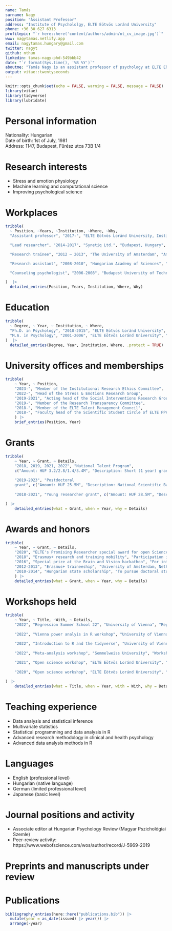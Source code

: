 ```yaml
---
name: Tamás
surname: Nagy
position: "Assistant Professor"
address: "Institute of Psychololgy, ELTE Eötvös Loránd University"
phone: +36 30 627 6313
profilepic: "`r here::here('content/authors/admin/nt_cv_image.jpg')`"
www: nagytamas.netlify.app
email: nagytamas.hungary@gmail.com
twitter: nagyt
github: nthun
linkedin: tamas-nagy-phd-549bbb42
date: "`r format(Sys.time(), '%B %Y')`"
aboutme: "Tamás Nagy is an assistant professor of psychology at ELTE Eötvös Loránd University, Budapest. He has been teaching advanced research methodology, data analysis and statistical inference, and R programming for psychology students. He leads the ELTE Stress and Emotions Lab, which uses experimental methods and psychophysiology to uncover how we perceive physiological arousal, and how it affects our emotions, cognition, and behavior."
output: vitae::twentyseconds
---
```


```r
knitr::opts_chunk$set(echo = FALSE, warning = FALSE, message = FALSE)
library(vitae)
library(tidyverse)
library(lubridate)
```

# Personal information  

Nationality: Hungarian  
Date of birth: 1st of July, 1981  
Address: 1147, Budapest, Fűrész utca 73B 1/4

# Research interests

- Stress and emotion physiology
- Machine learning and computational science
- Improving psychological science

# Workplaces


```r
tribble(
  ~ Position, ~Years, ~Institution, ~Where, ~Why, 
  "Assistant professor", "2017-", "ELTE Eötvös Loránd University, Institute of Psychology", "Budapest, Hungary", c("Main activities: Teaching (research methodology, data analysis, programming), research", "Main achievements: Reforming the “Data analysis and statistical inference” course for Psychology undergraduates, Establishing the R programming training for graduate students, Creating a free online course for high school students called “The Science of Psychology”, Taking part in the training of international students, Overseeing the faculty’s talent management program, Winning and managing 2 research grants and 4 talent management grants, Running the Stress & Emotions Lab."),

  "Lead researcher", "2014-2017", "Synetiq Ltd.", "Budapest, Hungary", c("Main activities: Designing, managing, and analyzing neuromarkerting research projects at a  startup", "Main achievements: Creating the research protocol involving psychophysiological methods and surveys. Leading successful research projects for large media and retail companies including HBO, AXN, RTL, BBC, The Dutch National TV, Lidl, Tesco, etc. Managed a research team to conduct media studies."), 

  "Research trainee", "2012 – 2013", "The University of Amsterdam", "Amsterdam, The Netherlands", "Main activities: Writing a manuscript on the effect of the acute stress response on alpha-amylase and cardiovascular indicators. PI: Dr. Jos Bosch", 

  "Research assistant", "2008-2010", "Hungarian Academy of Sciences", "Budapest, Hungary", "Main activities: Analyzing and planning of quantitative studies, preparing manuscripts in the Comparative Cross-cultural Psychology Lab", 

  "Counseling psychologist", "2006-2008", "Budapest University of Technology and Economics", "Budapest, Hungary", "Main activities: Psychological counseling for students, conducting psychological measurements"

)  |> 
  detailed_entries(Position, Years, Institution, Where, Why)
```


# Education

```r
tribble(
  ~ Degree, ~ Year, ~ Institution, ~ Where,
  "Ph.D. in Psychology", "2010-2015", "ELTE Eötvös Loránd University", "Budapest, Hungary",
  "M.A. in Psychology", "2001-2006", "ELTE Eötvös Loránd University", "Budapest, Hungary"
)  |> 
  detailed_entries(Degree, Year, Institution, Where, .protect = TRUE)
```

# University offices and memberships



```r
tribble(
    ~ Year, ~ Position, 
    "2023-", "Member of the Institutional Research Ethics Committee",
    "2022-", "Head of the Stress & Emotions Research Group",
    "2019-2021", "Acting head of the Social Interventions Research Group",
    "2019-", "Member of the Research Transparency Committee",
    "2018-", "Member of the ELTE Talent Management Council",
    "2018-", "Faculty head of the Scientific Student Circle of ELTE PPK"
    ) |> 
    brief_entries(Position, Year)
```


# Grants

```r
tribble(
    ~ Year, ~ Grant, ~ Details,
    "2018, 2019, 2021, 2022", "National Talent Program", 
    c("Amount: HUF 3.2/2.8/1.4/3.4M", "Description: Short (1 year) grants to fund the faculty talent management program"),
    
    "2019-2023", "Postdoctoral
    grant", c("Amount: HUF 25.5M", "Description: National Scientific Basic Research Programs - Research grant to study the role of emotional arousal in media-induced stress recovery"),
    
    "2018-2021", "Young researcher grant", c("Amount: HUF 28.5M", "Description: National Scientific Basic Research Programs - Research grant to study the effects of intelligence mindset and mindfulness meditation on performance")

) |> 
    detailed_entries(what = Grant, when = Year, why = Details)

```

# Awards and honors

```r
tribble(
    ~ Year, ~ Grant, ~ Details,
    "2020", "ELTE's Promising Researcher special award for open Science", "For outstanding achievements in the field of open science",
    "2018", "Erasmus+ research and training mobility", "Participation in a Bayesian statistics workshop in Amsterdam",
    "2016", "Special prize at the Brain and Vision hackathon", "For integrating EEG systems into mobile, PC, and web applications",
    "2012-2013", "Erasmus+ traineeship", "University of Amsterdam, Netherlands",
    "2010-2014", "Hungarian state scholarship", "To pursue doctoral studies at ELTE"
    ) |> 
    detailed_entries(what = Grant, when = Year, why = Details)
```

# Workshops held
```r

tribble(
    ~ Year, ~ Title, ~With, ~ Details,
    "2022", "Regression Summer School 22", "University of Vienna", "Regression summer course jointly held of the students of ELTE and University of Vienna, https://osf.io/em5k4/",
    
    "2022", "Vienna power analyis in R workshop", "University of Vienna", "Workshop about simulation based power analysis in R, https://osf.io/2tp3y/",

    "2022", "Introduction to R and the tidyverse", "University of Vienna", "Two day introduction to R, https://osf.io/mx3vw/",
    
    "2022", "Meta-analysis workshop", "Semmelweiss University", "Workshop about the theory and practice of meta-analysis (Hungarian), https://osf.io/ug8cz/",
    
    "2021", "Open science workshop", "ELTE Eötvös Loránd University", "Workshop about open science practices (Hungarian), https://osf.io/fz3pb/",
    
    "2020", "Open science workshop", "ELTE Eötvös Loránd University", "Workshop about open science practices (Hungarian), https://osf.io/swntk/",

) |> 
    detailed_entries(what = Title, when = Year, with = With, why = Details)
```


# Teaching experience 

- Data analysis and statistical inference
- Multivariate statistics
- Statistical programming and data analysis in R
- Advanced research methodology in clinical and health psychology
- Advanced data analysis methods in R

# Languages

- English (professional level)
- Hungarian (native language)
- German (limited professional level)
- Japanese (basic level)

# Journal positions and activity

- Associate editor at Hungarian Psychology Review (Magyar Pszichológiai Szemle) 
- Peer-review activity: https://www.webofscience.com/wos/author/record/J-5969-2019

# Preprints and manuscripts under review



# Publications

```r

bibliography_entries(here::here("publications.bib")) |> 
  mutate(year = as_date(issued) |> year()) |>
  arrange(-year)
```
